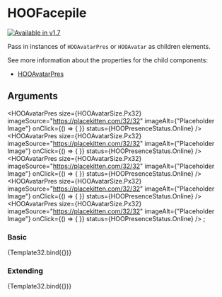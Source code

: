 

<Meta title="Organisms/Facepile/HOOFacepile" component={HOOFacepile} />

# HOOFacepile
[![Available in v1.7](https://img.shields.io/badge/💦%20Added%20Version-1.7-blue.svg?style=for-the-badge)](https://github.com/n8design/htwoo/blob/main/REACT-CHANGELOG.md)

Pass in instances of `HOOAvatarPres` or `HOOAvatar` as children elements.

See more information about the properties for the child components:

- [HOOAvatarPres](?path=/docs/molecules-persona-hooavatarpres--basic)

## Arguments

<ArgsTable of={HOOFacepile} />

<HOOAvatarPres size={HOOAvatarSize.Px32} imageSource="https://placekitten.com/32/32" imageAlt={"Placeholder Image"} onClick={() => { }} status={HOOPresenceStatus.Online} />
<HOOAvatarPres size={HOOAvatarSize.Px32} imageSource="https://placekitten.com/32/32" imageAlt={"Placeholder Image"} onClick={() => { }} status={HOOPresenceStatus.Online} />
<HOOAvatarPres size={HOOAvatarSize.Px32} imageSource="https://placekitten.com/32/32" imageAlt={"Placeholder Image"} onClick={() => { }} status={HOOPresenceStatus.Online} />
<HOOAvatarPres size={HOOAvatarSize.Px32} imageSource="https://placekitten.com/32/32" imageAlt={"Placeholder Image"} onClick={() => { }} status={HOOPresenceStatus.Online} />
<HOOAvatarPres size={HOOAvatarSize.Px32} imageSource="https://placekitten.com/32/32" imageAlt={"Placeholder Image"} onClick={() => { }} status={HOOPresenceStatus.Online} />
</HOOFacepile>;

### Basic
<Canvas>
  <Story
    name="Basic">
    {Template32.bind({})}
  </Story>
</Canvas>

### Extending
<Canvas>
  <Story
    name="Extending"
    args={
      (function () {
        return { rootElementAttributes: { style: { backgroundColor: "pink" } } };
      })()
    }>
    {Template32.bind({})}
  </Story>
</Canvas>
